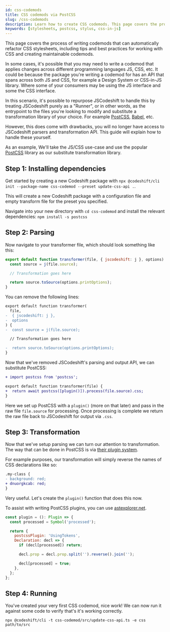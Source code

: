 ```yaml
---
id: css-codemods
title: CSS codemods via PostCSS
slug: /css-codemods
description: Learn how to create CSS codemods. This page covers the process of writing codemods that can automatically refactor CSS stylesheets, including tips and best practices for working with CSS and creating maintainable codemods.
keywords: [stylesheets, postcss, stylus, css-in-js]
---
```


This page covers the process of writing codemods that can automatically refactor CSS stylesheets, including tips and best practices for working with CSS and creating maintainable codemods.

In some cases, it's possible that you may need to write a codemod that applies changes across different programming languages JS, CSS, etc.
It could be because the package you're writing a codemod for has an API that spans across both JS and CSS, for example a Design System or CSS-in-JS library. Where some of your consumers may be using the JS interface and some the CSS interface.

In this scenario, it's possible to repurpose JSCodeshift to handle this by treating JSCodeshift purely as a "Runner", or in other words, as the entrypoint to the files you're looking to modify and substitute a transformation library of your choice.
For example [PostCSS](https://postcss.org/), [Babel](https://babeljs.io/), etc.

However, this does come with drawbacks, you will no longer have access to JSCodeshift parsers and transformation API. This guide will explain how to handle these yourself.

As an example, We'll take the JS/CSS use-case and use the popular [PostCSS](https://postcss.org/) library as our substitute transformation library.

## Step 1: Installing dependencies

Get started by creating a new Codeshift package with `npx @codeshift/cli init --package-name css-codemod --preset update-css-api .`.

This will create a new Codeshift package with a configuration file and empty transform file for the preset you specified.

Navigate into your new directory with `cd css-codemod` and install the relevant dependencies: `npm install -s postcss`

## Step 2: Parsing

Now navigate to your transformer file, which should look something like this:

```js
export default function transformer(file, { jscodeshift: j }, options) {
  const source = j(file.source);

  // Transformation goes here

  return source.toSource(options.printOptions);
}
```

You can remove the following lines:

```diff
export default function transformer(
  file,
-  { jscodeshift: j },
-  options
) {
-  const source = j(file.source);

  // Transformation goes here

-  return source.toSource(options.printOptions);
}
```

Now that we've removed JSCodeshift's parsing and output API, we can substitute PostCSS:

```diff
+ import postcss from 'postcss';

export default function transformer(file) {
+  return await postcss([plugin()]).process(file.source).css;
}
```

Here we set up PostCSS with a `plugin()` (more on that later) and pass in the raw file `file.source` for processing.
Once processing is complete we return the raw file back to JSCodeshift for output via `.css`.

## Step 3: Transformation

Now that we've setup parsing we can turn our attention to transformation. The way that can be done in PostCSS is via [their plugin system](https://github.com/postcss/postcss/blob/main/docs/writing-a-plugin.md).

For example purposes, our transformation will simply reverse the names of CSS declarations like so:

```diff
.my-class {
- background: red;
+ dnuorgkcab: red;
}
```

Very useful. Let's create the `plugin()` function that does this now.

To assist with writing PostCSS plugins, you can use [astexplorer.net](https://astexplorer.net/#/2uBU1BLuJ1).

```js
const plugin = (): Plugin => {
  const processed = Symbol('processed');

  return {
    postcssPlugin: 'UsingTokens',
    Declaration: decl => {
      if (decl[processed]) return;

      decl.prop = decl.prop.split('').reverse().join('');

      decl[processed] = true;
    },
  };
};
```

## Step 4: Running

You've created your very first CSS codemod, nice work! We can now run it against some code to verify that's it's working correctly.

```
npx @codeshift/cli -t css-codemod/src/update-css-api.ts -e css path/to/src
```
